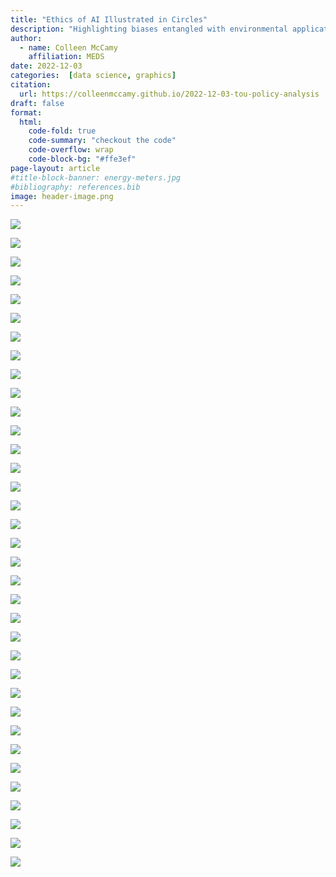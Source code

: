 ```yaml
---
title: "Ethics of AI Illustrated in Circles"
description: "Highlighting biases entangled with environmental applications of AI"
author: 
  - name: Colleen McCamy
    affiliation: MEDS
date: 2022-12-03
categories:  [data science, graphics]
citation: 
  url: https://colleenmccamy.github.io/2022-12-03-tou-policy-analysis
draft: false
format:
  html:
    code-fold: true
    code-summary: "checkout the code"
    code-overflow: wrap
    code-block-bg: "#ffe3ef"
page-layout: article
#title-block-banner: energy-meters.jpg
#bibliography: references.bib
image: header-image.png
---
```


::: g-col-4
![](cover-page-ai-biases.png)
:::
::: g-col-4
![](1.png)
:::
::: g-col-4
![](2.png)
:::
::: g-col-4
![](3.png)
:::
::: g-col-4
![](4.png)
:::
::: g-col-4
![](5.png)
:::
::: g-col-4
![](6.png)
:::
::: g-col-4
![](7.png)
:::
::: g-col-4
![](8.png)
:::
::: g-col-4
![](9.png)
:::
::: g-col-4
![](10.png)
:::
::: g-col-4
![](11.png)
:::
::: g-col-4
![](12.png)
:::
::: g-col-4
![](13.png)
:::
::: g-col-4
![](14.png)
:::
::: g-col-4
![](15.png)
:::
::: g-col-4
![](16.png)
:::
::: g-col-4
![](17.png)
:::
::: g-col-4
![](18.png)
:::
::: g-col-4
![](19.png)
:::
::: g-col-4
![](20.png)
:::
::: g-col-4
![](21.png)
:::
::: g-col-4
![](22.png)
:::
::: g-col-4
![](23.png)
:::
::: g-col-4
![](24.png)
:::
::: g-col-4
![](25.png)
:::
::: g-col-4
![](26.png)
:::
::: g-col-4
![](27.png)
:::
::: g-col-4
![](28.png)
:::
::: g-col-4
![](29.png)
:::
::: g-col-4
![](30.png)
:::
::: g-col-4
![](31.png)
:::
::: g-col-4
![](32.png)
:::
::: g-col-4
![](33.png)
:::
::: g-col-4
![](34.png)
:::


### 
